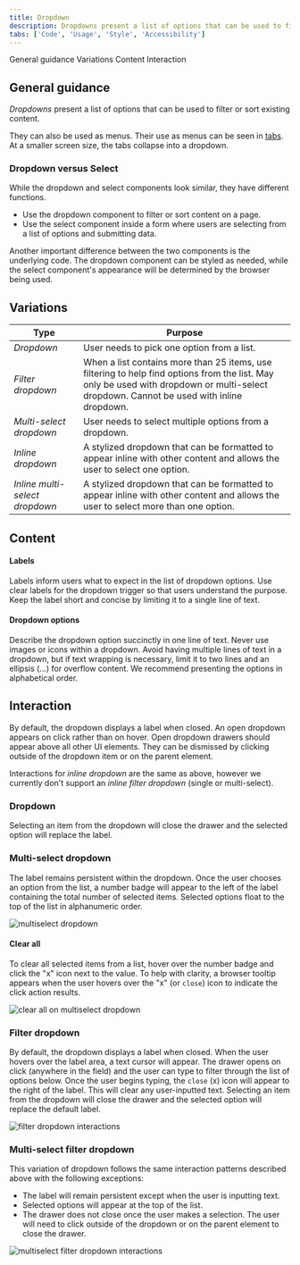 ```yaml
---
title: Dropdown
description: Dropdowns present a list of options that can be used to filter or sort existing content. They can also be used as menus.
tabs: ['Code', 'Usage', 'Style', 'Accessibility']
---
```


<AnchorLinks>

<AnchorLink>General guidance</AnchorLink>
<AnchorLink>Variations</AnchorLink>
<AnchorLink>Content</AnchorLink>
<AnchorLink>Interaction</AnchorLink>

</AnchorLinks>

## General guidance

_Dropdowns_ present a list of options that can be used to filter or sort existing content.

They can also be used as menus. Their use as menus can be seen in [tabs](/components/tabs/code). At a smaller screen size, the tabs collapse into a dropdown.

### Dropdown versus Select

While the dropdown and select components look similar, they have different functions.

- Use the dropdown component to filter or sort content on a page.
- Use the select component inside a form where users are selecting from a list of options and submitting data.

Another important difference between the two components is the underlying code. The dropdown component can be styled as needed, while the select component's appearance will be determined by the browser being used.

## Variations

| Type                           | Purpose                                                                                                                                                                                  |
| ------------------------------ | ---------------------------------------------------------------------------------------------------------------------------------------------------------------------------------------- |
| _Dropdown_                     | User needs to pick one option from a list.                                                                                                                                               |
| _Filter dropdown_              | When a list contains more than 25 items, use filtering to help find options from the list. May only be used with dropdown or multi-select dropdown. Cannot be used with inline dropdown. |
| _Multi-select dropdown_        | User needs to select multiple options from a dropdown.                                                                                                                                   |
| _Inline dropdown_              | A stylized dropdown that can be formatted to appear inline with other content and allows the user to select one option.                                                                  |
| _Inline multi-select dropdown_ | A stylized dropdown that can be formatted to appear inline with other content and allows the user to select more than one option.                                                        |

## Content

#### Labels

Labels inform users what to expect in the list of dropdown options. Use clear labels for the dropdown trigger so that users understand the purpose. Keep the label short and concise by limiting it to a single line of text.

#### Dropdown options

Describe the dropdown option succinctly in one line of text. Never use images or icons within a dropdown. Avoid having multiple lines of text in a dropdown, but if text wrapping is necessary, limit it to two lines and an ellipsis (...) for overflow content. We recommend presenting the options in alphabetical order.

## Interaction

By default, the dropdown displays a label when closed. An open dropdown appears on click rather than on hover. Open dropdown drawers should appear above all other UI elements. They can be dismissed by clicking outside of the dropdown item or on the parent element.

Interactions for _inline dropdown_ are the same as above, however we currently don't support an _inline filter dropdown_ (single or multi-select).

### Dropdown

Selecting an item from the dropdown will close the drawer and the selected option will replace the label.

### Multi-select dropdown

The label remains persistent within the dropdown. Once the user chooses an option from the list, a number badge will appear to the left of the label containing the total number of selected items. Selected options float to the top of the list in alphanumeric order.

<Row>
<Column colLg={8}>

![multiselect dropdown](images/dropdown-usage-1.png)

</Column>
</Row>

#### Clear all

To clear all selected items from a list, hover over the number badge and click the "x" icon next to the value. To help with clarity, a browser tooltip appears when the user hovers over the "x" (or `close`) icon to indicate the click action results.

<Row>
<Column colLg={8}>

![clear all on multiselect dropdown](images/dropdown-usage-2.png)

</Column>
</Row>

### Filter dropdown

By default, the dropdown displays a label when closed. When the user hovers over the label area, a text cursor will appear. The drawer opens on click (anywhere in the field) and the user can type to filter through the list of options below. Once the user begins typing, the `close` (x) icon will appear to the right of the label. This will clear any user-inputted text. Selecting an item from the dropdown will close the drawer and the selected option will replace the default label.

<Row>
<Column colLg={8}>

![filter dropdown interactions](images/dropdown-usage-3.png)

</Column>
</Row>

### Multi-select filter dropdown

This variation of dropdown follows the same interaction patterns described above with the following exceptions:

- The label will remain persistent except when the user is inputting text.
- Selected options will appear at the top of the list.
- The drawer does not close once the user makes a selection. The user will need to click outside of the dropdown or on the parent element to close the drawer.

<Row>
<Column colLg={8}>

![multiselect filter dropdown interactions](images/dropdown-usage-4.png)

</Column>
</Row>
